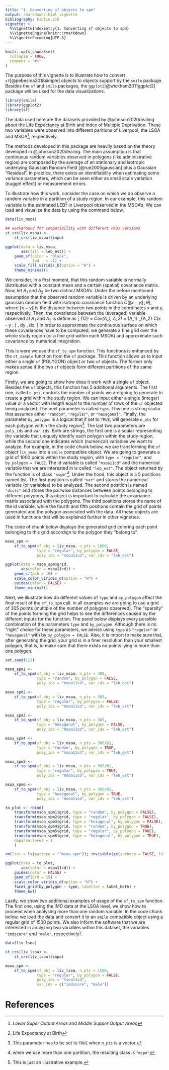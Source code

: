 ```yaml
---
title: "1. Converting sf objects to spm"
output: rmarkdown::html_vignette
bibliography: biblio.bib
vignette: >
  %\VignetteIndexEntry{1. Converting sf objects to spm}
  %\VignetteEngine{knitr::rmarkdown}
  %\VignetteEncoding{UTF-8}
---
```


```r
knitr::opts_chunk$set(
  collapse = TRUE,
  comment = "#>"
)
```

The purpose of this vignette is to illustrate how to convert
`sf`[@pebesma2018simple] objects to objects support by the `smile`
package. Besides the `sf` and `smile` packages, the
`ggplot2`[@wickham2011ggplot2] package will be used for the data visualizations.

```r
library(smile)
library(ggplot2)
library(sf)
```

The data used here are the datasets provided by @johnson2020dealing about the
Life Expectancy at Birth and Index of Multiple Deprivation. These two variables
were observed into different paritions of Liverpool, the LSOA and MSOA^[_Lower
Super Output Areas_ and _Middle Supper Output Areas_],
respectively.  

The methods developed in this package are heavily based on the theory developed
in @johnson2020dealing. The main assumption is that continuous random variables
observed in polygons (like administrative regios) are composed by the average of
an stationary and isotropic underlying Gaussian Random Field [@rue2005gaussian]
plus a Gaussian "Residual". In practice, there exists an identifiability when
estimating some variance parameters, which can be seen either as small scale
variation (nugget effect) or measurement errors.  

To illustrate how this work, consider the case on which we do observe a random
variable in a partition of a study region. In our example, this random variable
is the estimated LEB^[Life Expectancy at Birth] in Liverpool observed in the
MSOA's. We can load and visualize the data by using the command below.
```R
data(liv_msoa)

## workaround for compatibility with different PROJ versions
st_crs(liv_msoa) <-
    st_crs(liv_msoa)$input

ggplot(data = liv_msoa,
       aes(fill = leb_est)) +
    geom_sf(color = "black",
            lwd   = .1) +
    scale_fill_viridis_b(option = "H") +
    theme_minimal()
```

We consider, in a first moment, that this random variable is normally
distributed with a constant mean and a certain (spatial) covariance matrix. Now,
let $A_1$ and $A_2$ be two distinct MSOA's. Under the before mentioned
assumption that the observed random variable is driven by an underlying gaussian
random field with isotropic covariance function $C(\lVert x - y \rVert
\, ; \, \theta)$, where $\lVert x - y \rVert$ is the distance between two points
in the coordinates $x$ and $y$, respectively. Then, the covariance
between the (averaged) variable observed at $A_1$ and $A_2$ is define as
\[
\Sigma_{12} = Cov(A_1, A_2) = \frac{1}{\lvert A_1 \rvert \lvert A_2 \rvert}
\int_{A_1} \int_{A_2} C(\lVert x - y \rVert; \theta) \, dy \, dx.
\]
In order to approximate the continuous surface on which these covariances have
to be computed, we generate a fine grid over the whole study region (or a fine
grid within each MSOA) and approximate such covariance by numerical integration.  

This is were we use the `sf_to_spm` function. This functions is enhanced by the
`st_sample` function from the `sf` package. This function allows us to input
either a single `sf` (POLYGON) object or two `sf` objects. The former only makes
sense if the two `sf` objects form different partitions of the same region.  

Firstly, we are going to show how does it work with a single `sf`
object. Besides the `sf` objects, this function has 5 additional arguments. The
first one, called `n_pts`, controls the number of points we are going to
generate to create a grid within the study region. We can input either a single
(integer) value or a vector with length equal to the number of rows of the `sf`
objected being analyzed. The next parameter is called `type`. This one is string
scalar that assumes either `"random"`, `"regular"`, or `"hexagonal"`. Finally,
the parameter `by_polygon` is a logical that if set to `TRUE`, will generate
`n_pts` for each polygon within the study region^[This parameter has to be set
to `TRUE` when `n_pts` is a vector.]. The last two parameters are `poly_ids` and
`var_ids`. Both are strings, the first one is a scalar representing the variable
that uniquely identify each polygon within the study region, while the second
one indicates which (numerical) variables we want to analyze. For example, in
the code chunk below, we are transforming the `sf` object `liv_msoa` into a
`smile` compatible object. We are going to generate a grid of 1000 points
within the study region, with `type = "regular"`, and `by_polygon = FALSE`. The
id variable is called `"msoa11cd"` and the numerical variable that we are
interested in is called `"leb_est"`. The object returned by the function is of
class `"sspm"`^[when we use more than one partition, the resulting class is
`"mspm"`]. Under the hood, this object is a 5 positions named list. The first
position is called `"var"` and stores the numerical variable (or variables) to
be analyzed. The second position is named `"dists"` and stores the pairwise
distances between points belonging to different polygons, this object is
important to calculate the covariance matrix associated with the polygons. The
third positions stores the name of the id variable, while the fourth and fifth
positions contain the grid of points generated and the polygon associated with
the data. All these objects are used in functions that will be explained further
in other vignettes.  

The code of chunk below displays the generated grid coloring each point
belonging to this grid accordign to the polygon they "belong to".
```R
msoa_spm <-
    sf_to_spm(sf_obj = liv_msoa, n_pts = 1000,
              type = "regular", by_polygon = FALSE,
              poly_ids = "msoa11cd", var_ids = "leb_est")

ggplot(data = msoa_spm$grid,
       aes(color = msoa11cd)) +
    geom_sf(pch = 15) +
    scale_color_viridis_d(option = "H") +
    guides(color = FALSE) +
    theme_minimal()
```

Next, we illustrate how do different values of `type` and `by_polygon` affect
the final result of the `sf_to_spm` call. In all examples we are going to use a
grid of 305 points (multiple of the number of polygons observed). The "sparsity"
of the points forming the grid helps to see the differences caused by the
different inputs for the function. The panel below displays every possible
combination of the parameters `type` and `by_polygon`. Although there is no
"right" choice for these parameters, we advise using `type` as `"regular"` or
`"hexagonal"` with by `by_polygon = FALSE`. Also, it is import to make sure
that, after generating the grid, your grid is in a finer resolution than your
smallest polygon, that is, to make sure that there exists no points lying in
more than one polygon.
```R
set.seed(123)

msoa_spm1 <-
    sf_to_spm(sf_obj = liv_msoa, n_pts = 305,
              type = "random", by_polygon = FALSE,
              poly_ids = "msoa11cd", var_ids = "leb_est")

msoa_spm2 <-
    sf_to_spm(sf_obj = liv_msoa, n_pts = 305,
              type = "regular", by_polygon = FALSE,
              poly_ids = "msoa11cd", var_ids = "leb_est")

msoa_spm3 <-
    sf_to_spm(sf_obj = liv_msoa, n_pts = 305,
              type = "hexagonal", by_polygon = FALSE,
              poly_ids = "msoa11cd", var_ids = "leb_est")

msoa_spm4 <-
    sf_to_spm(sf_obj = liv_msoa, n_pts = 305/61,
              type = "random", by_polygon = TRUE,
              poly_ids = "msoa11cd", var_ids = "leb_est")

msoa_spm5 <-
    sf_to_spm(sf_obj = liv_msoa, n_pts = 305/61,
              type = "regular", by_polygon = TRUE,
              poly_ids = "msoa11cd", var_ids = "leb_est")

msoa_spm6 <-
    sf_to_spm(sf_obj = liv_msoa, n_pts = 305/61,
              type = "hexagonal", by_polygon = TRUE,
              poly_ids = "msoa11cd", var_ids = "leb_est")

to_plot <- rbind(
    transform(msoa_spm1$grid, type = "random", by_polygon = FALSE),
    transform(msoa_spm2$grid, type = "regular", by_polygon = FALSE),
    transform(msoa_spm3$grid, type = "hexagonal", by_polygon = FALSE),
    transform(msoa_spm4$grid, type = "random", by_polygon = TRUE),
    transform(msoa_spm5$grid, type = "regular", by_polygon = TRUE),
    transform(msoa_spm6$grid, type = "hexagonal", by_polygon = TRUE),
    deparse.level = 1
    )

rm(list = ls(pattern = "^msoa_spm")); invisible(gc(verbose = FALSE, full = TRUE))

ggplot(data = to_plot,
       aes(color = msoa11cd)) +
    guides(color = FALSE) +
    geom_sf(pch = 15) +
    scale_color_viridis_d(option = "H") +
    facet_grid(by_polygon ~ type, labeller = label_both) +
    theme_bw()
```

Lastly, we show two additional examples of usage of the `sf_to_spm`
function. The first one, using the IMD data at the LSOA level, we show how to
proceed when analysing more than one random variable. In the code chunk below,
we load the data and convert it to an `smile` compatible object using a
regular grid of 1500 points. We also inform the software that we are interested
in analyzing two variables within this dataset, the variables `"imdscore"` and
`"male"`, respectively^[This is just an illustrative example.].
```R
data(liv_lsoa)

st_crs(liv_lsoa) <-
    st_crs(liv_lsoa)$input

msoa_spm <-
    sf_to_spm(sf_obj = liv_lsoa, n_pts = 1500,
              type = "regular", by_polygon = FALSE,
              poly_ids = "lsoa11cd",
              var_ids = c("imdscore", "male"))
```

# References
